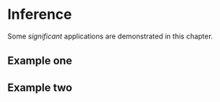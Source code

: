 # Inference

Some _significant_ applications are demonstrated in this chapter.

## Example one

## Example two
